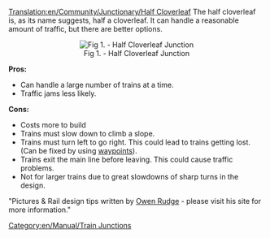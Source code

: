 [[Translation:en/Community/Junctionary/Half Cloverleaf]]
The half cloverleaf is, as its name suggests, half a cloverleaf. It can handle a reasonable amount of traffic, but there are better options.

<center>[[File:en/Community/Junctionary/3way halfcloverleaf.png|center|frame|Fig 1. - Half Cloverleaf Junction]]</center>

'''Pros:'''

*Can handle a large number of trains at a time.
*Traffic jams less likely.


'''Cons:'''

*Costs more to build
*Trains must slow down to climb a slope.
*Trains must turn left to go right. This could lead to trains getting lost. (Can be fixed by using [[en/Manual/Waypoints|waypoints]]).
*Trains exit the main line before leaving. This could cause traffic problems.
*Not for larger trains due to great slowdowns of sharp turns in the design.


"Pictures & Rail design tips written by [http://www.owenrudge.net/TT/ Owen Rudge] - please visit his site for more information."

[[Category:en/Manual/Train Junctions]]